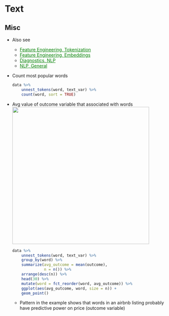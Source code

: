 # Text {#sec-eda-text .unnumbered}

## Misc {#sec-eda-text-misc .unnumbered}

-   Also see

    -   [Feature Engineering, Tokenization](feature-engineering-tokenization.qmd#sec-feat-eng-tok){style="color: green"}
    -   [Feature Engineering, Embeddings](feature-engineering-embeddings.qmd#sec-feat-eng-emb){style="color: green"}
    -   [Diagnostics, NLP](diagnostics-nlp.qmd#sec-diag-nlp){style="color: green"}
    -   [NLP, General](nlp-general.qmd#sec-nlp-gen){style="color: green"}

-   Count most popular words

    ``` r
    data %>%
        unnest_tokens(word, text_var) %>%
        count(word, sort = TRUE)
    ```

-   Avg value of outcome variable that associated with words\
    ![](./_resources/EDA,_Text.resources/Screenshot%20(328).png){width="432"}

    ``` r
    data %>%
        unnest_tokens(word, text_var) %>%
        group_by(word) %>%
        summarize(avg_outcome = mean(outcome),
                  n = n()) %>%
        arrange(desc(n)) %>%
        head(30) %>%
        mutate(word = fct_reorder(word, avg_outcome)) %>%
        ggplot(aes(avg_outcome, word, size = n)) +
        geom_point()
    ```

    -   Pattern in the example shows that words in an airbnb listing probably have predictive power on price (outcome variable)
